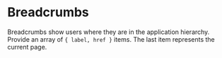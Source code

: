 
<Meta title="Atoms/Breadcrumbs" of={Breadcrumbs} />

# Breadcrumbs

Breadcrumbs show users where they are in the application hierarchy.
Provide an array of `{ label, href }` items. The last item represents the current page.

<Canvas>
  <Story name="Example">
    <Breadcrumbs
      items={[
        { label: 'Inicio', href: '#' },
        { label: 'Inventario', href: '#' },
        { label: 'Productos', href: '#' },
        { label: 'Camisa X' },
      ]}
    />
  </Story>
</Canvas>

<ArgsTable of={Breadcrumbs} />
